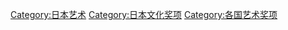 [[Category:日本艺术|Category:日本艺术]]
[[Category:日本文化奖项|Category:日本文化奖项]]
[[Category:各国艺术奖项|Category:各国艺术奖项]]